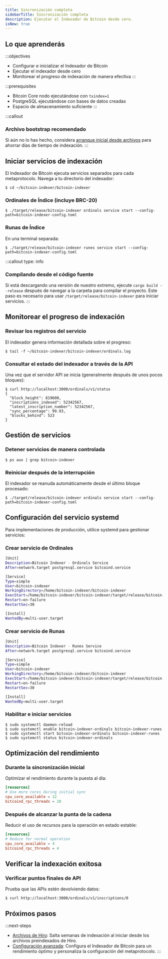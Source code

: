 ```yaml
---
title: Sincronización completa
sidebarTitle: Sincronización completa
description: Ejecutar el Indexador de Bitcoin desde cero.
isNew: true
---
```


## Lo que aprenderás

:::objectives
* Configurar e inicializar el Indexador de Bitcoin
* Ejecutar el indexador desde cero
* Monitorear el progreso de indexación de manera efectiva
:::

:::prerequisites
* Bitcoin Core nodo ejecutándose con `txindex=1`
* PostgreSQL ejecutándose con bases de datos creadas
* Espacio de almacenamiento suficiente
:::

:::callout
### Archivo bootstrap recomendado

Si aún no lo has hecho, considera [arranque inicial desde archivos](/tools/bitcoin-indexer/archive-bootstrap) para ahorrar días de tiempo de indexación.
:::

## Iniciar servicios de indexación

El Indexador de Bitcoin ejecuta servicios separados para cada metaprotocolo. Navega a tu directorio del indexador:

```terminal
$ cd ~/bitcoin-indexer/bitcoin-indexer
```

### Ordinales de Índice (incluye BRC-20)

```terminal
$ ./target/release/bitcoin-indexer ordinals service start --config-path=bitcoin-indexer-config.toml
```

### Runas de Índice

En una terminal separada:

```terminal
$ ./target/release/bitcoin-indexer runes service start --config-path=bitcoin-indexer-config.toml
```

:::callout
type: info

### Compilando desde el código fuente

Si está descargando una versión de nuestro extremo, ejecute `cargo build --release` después de navegar a la carpeta para compilar el proyecto. Este paso es necesario para usar `/target/release/bitcoin-indexer` para iniciar servicios.
:::

## Monitorear el progreso de indexación

### Revisar los registros del servicio

El indexador genera información detallada sobre el progreso:

```terminal
$ tail -f ~/bitcoin-indexer/bitcoin-indexer/ordinals.log
```

### Consultar el estado del indexador a través de la API

Una vez que el servidor API se inicia (generalmente después de unos pocos bloques):

```terminal
$ curl http://localhost:3000/ordinals/v1/status
{
  "block_height": 819600,
  "inscriptions_indexed": 52342567,
  "latest_inscription_number": 52342567,
  "sync_percentage": 99.93,
  "blocks_behind": 523
}
```

## Gestión de servicios

### Detener servicios de manera controlada

```terminal
$ ps aux | grep bitcoin-indexer
```

### Reiniciar después de la interrupción

El indexador se reanuda automáticamente desde el último bloque procesado:

```terminal
$ ./target/release/bitcoin-indexer ordinals service start --config-path=bitcoin-indexer-config.toml
```

## Configuración del servicio systemd

Para implementaciones de producción, utilice systemd para gestionar servicios:

### Crear servicio de Ordinales

```bash title="/etc/systemd/system/bitcoin-indexer-ordinals.service"
[Unit]
Description=Bitcoin Indexer - Ordinals Service
After=network.target postgresql.service bitcoind.service

[Service]
Type=simple
User=bitcoin-indexer
WorkingDirectory=/home/bitcoin-indexer/bitcoin-indexer
ExecStart=/home/bitcoin-indexer/bitcoin-indexer/target/release/bitcoin-indexer ordinals service start --config-path=bitcoin-indexer-config.toml
Restart=on-failure
RestartSec=30

[Install]
WantedBy=multi-user.target
```

### Crear servicio de Runas

```bash title="/etc/systemd/system/bitcoin-indexer-runes.service"
[Unit]
Description=Bitcoin Indexer - Runes Service
After=network.target postgresql.service bitcoind.service

[Service]
Type=simple
User=bitcoin-indexer
WorkingDirectory=/home/bitcoin-indexer/bitcoin-indexer
ExecStart=/home/bitcoin-indexer/bitcoin-indexer/target/release/bitcoin-indexer runes service start --config-path=bitcoin-indexer-config.toml
Restart=on-failure
RestartSec=30

[Install]
WantedBy=multi-user.target
```

### Habilitar e iniciar servicios

```terminal
$ sudo systemctl daemon-reload
$ sudo systemctl enable bitcoin-indexer-ordinals bitcoin-indexer-runes
$ sudo systemctl start bitcoin-indexer-ordinals bitcoin-indexer-runes
$ sudo systemctl status bitcoin-indexer-ordinals
```

## Optimización del rendimiento

### Durante la sincronización inicial

Optimizar el rendimiento durante la puesta al día:

```toml title="bitcoin-indexer-config.toml"
[resources]
# Use more cores during initial sync
cpu_core_available = 12
bitcoind_rpc_threads = 10
```

### Después de alcanzar la punta de la cadena

Reducir el uso de recursos para la operación en estado estable:

```toml
[resources]
# Reduce for normal operation
cpu_core_available = 4
bitcoind_rpc_threads = 4
```

## Verificar la indexación exitosa

### Verificar puntos finales de API

Prueba que las APIs estén devolviendo datos:

```terminal -o
$ curl http://localhost:3000/ordinals/v1/inscriptions/0
```

## Próximos pasos

:::next-steps
* [Archivos de Hiro](/tools/bitcoin-indexer/archive-bootstrap): Salta semanas de indexación al iniciar desde los archivos preindexados de Hiro.
* [Configuración avanzada](/tools/bitcoin-indexer/configuration): Configura el Indexador de Bitcoin para un rendimiento óptimo y personaliza la configuración del metaprotocolo.
:::
